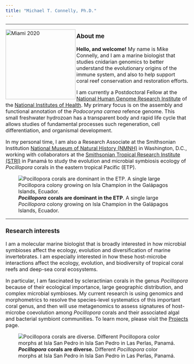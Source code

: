```yaml
---
title: "Michael T. Connelly, Ph.D."
---
```

<style type="text/css">

body, td {
   font-size: 16px;
}
</style>
------------------------------------------------------------------------

<img src="./images/Mike_3MT_headshot_thumbnail.JPG" alt="Miami 2020" align="left" width="220"/>

### About me

**Hello, and welcome!** My name is Mike Connelly, and I am a marine  biologist that studies cnidarian genomics to better understand the evolutionary origins of the immune system, and also to help support coral reef conservation and restoration efforts. 

I am currently a Postdoctoral Fellow at the [National Human Genome Research Institute](https://www.genome.gov/) of the [National Institutes of Health](https://www.nih.gov/). My primary focus is on the assembly and functional annotation of the *Podocoryna carnea* refence genome. This small freshwater hydrozoan has a transparent body and rapid life cycle that allows studies of fundamental processes such regeneration, cell differentiation, and organismal development.

In my personal time, I am also a Research Associate at the Smithsonian Institution  [National Museum of Natural History (NMNH)](https://naturalhistory.si.edu/) in Washington, D.C., working with collaborators at the [Smithsonian Tropical Research Institute (STRI)](https://stri.si.edu/) in Panamá to study the evolution and microbial symbiosis ecology of *Pocillopora* corals in the eastern tropical Pacific (ETP).

![***Pocillopora*** **corals are dominant in the ETP**. A single large *Pocillopora* colony growing on Isla Champion in the Galápagos Islands, Ecuador.](./images/Champion_Green_Pocillopora.JPG)

------------------------------------------------------------------------

### Research interests

I am a molecular marine biologist that is broadly interested in how microbial symbioses affect the ecology, evolution and diversification of marine invertebrates. I am especially interested in how these host-microbe interactions affect the ecology, evolution, and biodiversity of tropical coral reefs and deep-sea coral ecosystems.

In particular, I am fascinated by scleractinian corals in the genus *Pocillopora* because of their ecological importance, large geographic distribution, and complex microbial symbioses. My current research is using genomics and morphometrics to resolve the species-level systematics of this important coral genus, and then will use metagenomics to assess signatures of host-microbe coevolution among *Pocillopora* corals and their associated algal and bacterial symbiont communities. To learn more, please visit the [Projects](https://michaeltconnelly.github.io/projects.html) page.

![***Pocillopora*** **corals are diverse.** Different *Pocillopora* color morphs at Isla San Pedro in Isla San Pedro in Las Perlas, Panamá.](./images/Pocillopora_SanPedro_Morphs.JPG)

